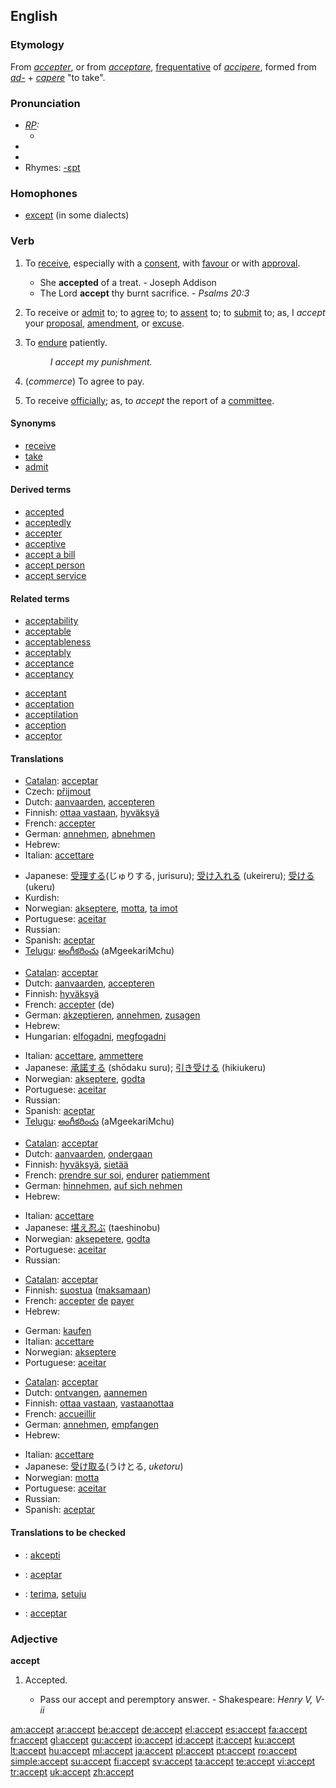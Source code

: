 ==English==

===Etymology===
From {{F.}} ''[[accepter]]'', or from {{L.}} ''[[acceptare]]'', [[frequentative]] of ''[[accipere]]'', formed from ''[[ad-]]'' + ''[[capere]]'' "to take".

===Pronunciation===
* ''[[RP]]:''
** {{IPA|/əkˈsept/}}
*{{audio|en-us-accept.ogg|Audio (US)}}
*{{audio|En-uk-accept.ogg|Audio (UK)}}
*Rhymes: [[Rhymes:English:-ɛpt|-ɛpt]]

===Homophones===
*[[except]] (in some dialects)

===Verb===
{{en-verb}}

# {{transitive}} To [[receive]], especially with a [[consent]], with [[favour]] or with [[approval]].
#* She '''accepted''' of a treat. - Joseph Addison
#* The Lord '''accept''' thy burnt sacrifice. - ''Psalms 20:3''
# {{transitive}} To receive or [[admit]] to; to [[agree]] to; to [[assent]] to; to [[submit]] to; as, I ''accept'' your [[proposal]], [[amendment]], or [[excuse]].
# {{transitive}} To [[endure]] patiently.
#: ''I accept my punishment.''
# {{transitive}} (''commerce'') To agree to pay.
# {{transitive}} To receive [[officially]]; as, to ''accept'' the report of a [[committee]].

====Synonyms====
* [[receive]]
* [[take]]
* [[admit]]

====Derived terms====
* [[accepted]]
* [[acceptedly]]
* [[accepter]]
* [[acceptive]]
* [[accept a bill]]
* [[accept person]]
* [[accept service]]

====Related terms====
{{top2}}
* [[acceptability]]
* [[acceptable]]
* [[acceptableness]]
* [[acceptably]]
* [[acceptance]]
* [[acceptancy]]
{{mid2}}
* [[acceptant]]
* [[acceptation]]
* [[acceptilation]]
* [[acception]]
* [[acceptor]]
{{bottom2}}

====Translations====
{{trans-top|to receive with consent}}
*[[Catalan]]: [[acceptar]]
*Czech: [[přijmout]]
*Dutch: [[aanvaarden]], [[accepteren]]
*Finnish: [[ottaa vastaan]], [[hyväksyä]]
*French: [[accepter]]
*German: [[annehmen]], [[abnehmen]]
*Hebrew: {{he-translation|לקבל|lekabél}}
*Italian: [[accettare]]
{{trans-mid}}
*Japanese: [[受理する]](じゅりする, jurisuru); [[受け入れる]] (ukeireru); [[受ける]] (ukeru)
*Kurdish: {{KUchar|[[وه‌رگرتن]]}}
*Norwegian: [[akseptere]], [[motta]], [[ta imot]]
*Portuguese: [[aceitar]]
*Russian: {{t+|ru|принять|tr=prinyat'}}
*Spanish: [[aceptar]]
*[[Telugu]]: [[అంగీకరించు]] (aMgeekariMchu)
{{trans-bottom}}

{{trans-top|to agree to}}
*[[Catalan]]: [[acceptar]]
*Dutch: [[aanvaarden]], [[accepteren]]
*Finnish: [[hyväksyä]]
*French: [[accepter]] (de)
*German: [[akzeptieren]], [[annehmen]], [[zusagen]]
*Hebrew: {{he-translation|לקבל|lekabél}}
*Hungarian: [[elfogadni]], [[megfogadni]]
{{trans-mid}}
*Italian: [[accettare]], [[ammettere]]
*Japanese: [[承諾する]] (shōdaku suru); [[引き受ける]] (hikiukeru)
*Norwegian: [[akseptere]], [[godta]]
*Portuguese: [[aceitar]]
*Russian: {{t+|ru|принять|tr=prinyat'}}
*Spanish: [[aceptar]]
*[[Telugu]]: [[అంగీకరించు]] (aMgeekariMchu)
{{trans-bottom}}

{{trans-top|to endure patietly}}
*[[Catalan]]: [[acceptar]]
*Dutch: [[aanvaarden]], [[ondergaan]]
*Finnish: [[hyväksyä]], [[sietää]]
*French: [[prendre sur soi]], [[endurer]] [[patiemment]]
*German: [[hinnehmen]], [[auf sich nehmen]]
*Hebrew: {{he-translation|לקבל|lekabél}}
{{trans-mid}}
*Italian: [[accettare]]
*Japanese: [[堪え忍ぶ]] (taeshinobu)
*Norwegian: [[aksepetere]], [[godta]]
*Portuguese: [[aceitar]]
*Russian: {{t+|ru|принять|tr=prinyat'}}
{{trans-bottom}}

{{trans-top|to agree to pay}}
*[[Catalan]]: [[acceptar]]
*Finnish: [[suostua]] ([[maksaa|maksamaan]])
*French: [[accepter]] [[de]] [[payer]]
*Hebrew: {{he-translation|להסכים|lehaskím}}
{{trans-mid}}
*German: [[kaufen]]
*Italian: [[accettare]]
*Norwegian: [[akseptere]]
*Portuguese: [[aceitar]]
{{trans-bottom}}

{{trans-top|to receive officially}}
*[[Catalan]]: [[acceptar]]
*Dutch: [[ontvangen]], [[aannemen]]
*Finnish: [[ottaa vastaan]], [[vastaanottaa]]
*French: [[accueillir]]
*German: [[annehmen]], [[empfangen]]
*Hebrew: {{he-translation|לקבל|lekabél}}
{{trans-mid}}
*Italian: [[accettare]]
*Japanese: [[受け取る]](うけとる, ''uketoru'')
*Norwegian: [[motta]]
*Portuguese: [[aceitar]]
*Russian: {{t+|ru|принять|tr=prinyat'}}
*Spanish: [[aceptar]]
{{trans-bottom}}

====Translations to be checked====
{{checktrans}}
*{{ttbc|Esperanto}}: [[akcepti]]
*{{ttbc|Ido}}: [[aceptar]]
*{{ttbc|Indonesian}}: [[terima]], [[setuju]]
*{{ttbc|Interlingua}}: [[acceptar]]

===Adjective===
'''accept'''

# {{obsolete}} Accepted.
#* Pass our accept and peremptory answer. - Shakespeare: ''Henry V, V-ii''

[[am:accept]]
[[ar:accept]]
[[be:accept]]
[[de:accept]]
[[el:accept]]
[[es:accept]]
[[fa:accept]]
[[fr:accept]]
[[gl:accept]]
[[gu:accept]]
[[io:accept]]
[[id:accept]]
[[it:accept]]
[[ku:accept]]
[[lt:accept]]
[[hu:accept]]
[[ml:accept]]
[[ja:accept]]
[[pl:accept]]
[[pt:accept]]
[[ro:accept]]
[[simple:accept]]
[[su:accept]]
[[fi:accept]]
[[sv:accept]]
[[ta:accept]]
[[te:accept]]
[[vi:accept]]
[[tr:accept]]
[[uk:accept]]
[[zh:accept]]